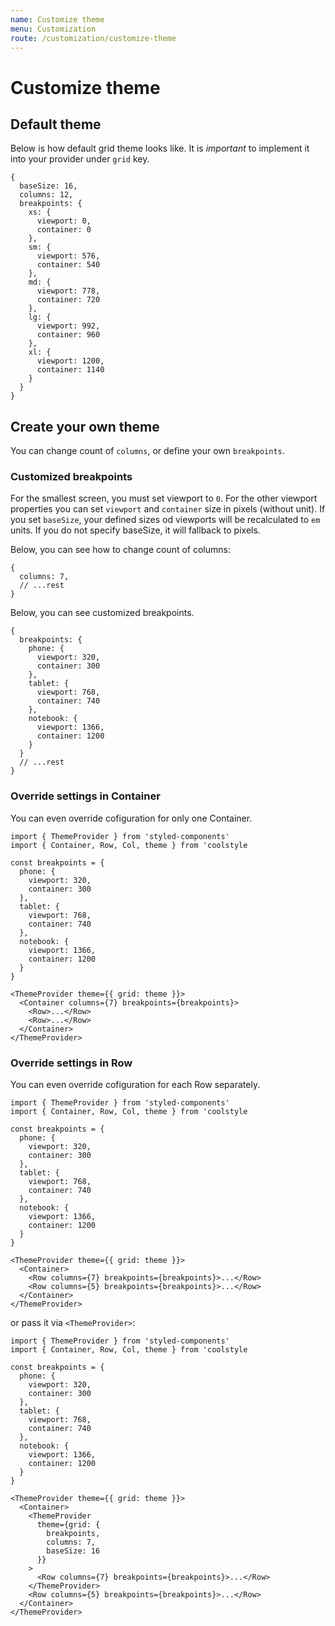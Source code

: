 ```yaml
---
name: Customize theme
menu: Customization
route: /customization/customize-theme
---
```


# Customize theme

## Default theme

Below is how default grid theme looks like. It is _important_
to implement it into your provider under `grid` key.

```
{
  baseSize: 16,
  columns: 12,
  breakpoints: {
    xs: {
      viewport: 0,
      container: 0
    },
    sm: {
      viewport: 576,
      container: 540
    },
    md: {
      viewport: 778,
      container: 720
    },
    lg: {
      viewport: 992,
      container: 960
    },
    xl: {
      viewport: 1200,
      container: 1140
    }
  }
}
```

## Create your own theme

You can change count of `columns`, or define your own `breakpoints`.

### Customized breakpoints

For the smallest screen, you must set viewport to `0`. For the other viewport
properties you can set `viewport` and `container` size in pixels (without unit).
If you set `baseSize`, your defined sizes od viewports will be recalculated
to `em` units. If you do not specify baseSize, it will fallback to pixels.

Below, you can see how to change count of columns:

```
{
  columns: 7,
  // ...rest
}
```

Below, you can see customized breakpoints.

```
{
  breakpoints: {
    phone: {
      viewport: 320,
      container: 300
    },
    tablet: {
      viewport: 768,
      container: 740
    },
    notebook: {
      viewport: 1366,
      container: 1200
    }
  }
  // ...rest
}

```

### Override settings in Container

You can even override cofiguration for only one Container.

```
import { ThemeProvider } from 'styled-components'
import { Container, Row, Col, theme } from 'coolstyle

const breakpoints = {
  phone: {
    viewport: 320,
    container: 300
  },
  tablet: {
    viewport: 768,
    container: 740
  },
  notebook: {
    viewport: 1366,
    container: 1200
  }
}

<ThemeProvider theme={{ grid: theme }}>
  <Container columns={7} breakpoints={breakpoints}>
    <Row>...</Row>
    <Row>...</Row>
  </Container>
</ThemeProvider>
```

### Override settings in Row

You can even override cofiguration for each Row separately.

```
import { ThemeProvider } from 'styled-components'
import { Container, Row, Col, theme } from 'coolstyle

const breakpoints = {
  phone: {
    viewport: 320,
    container: 300
  },
  tablet: {
    viewport: 768,
    container: 740
  },
  notebook: {
    viewport: 1366,
    container: 1200
  }
}

<ThemeProvider theme={{ grid: theme }}>
  <Container>
    <Row columns={7} breakpoints={breakpoints}>...</Row>
    <Row columns={5} breakpoints={breakpoints}>...</Row>
  </Container>
</ThemeProvider>
```

or pass it via `<ThemeProvider>`:

```
import { ThemeProvider } from 'styled-components'
import { Container, Row, Col, theme } from 'coolstyle

const breakpoints = {
  phone: {
    viewport: 320,
    container: 300
  },
  tablet: {
    viewport: 768,
    container: 740
  },
  notebook: {
    viewport: 1366,
    container: 1200
  }
}

<ThemeProvider theme={{ grid: theme }}>
  <Container>
    <ThemeProvider
      theme={grid: {
        breakpoints,
        columns: 7,
        baseSize: 16
      }}
    >
      <Row columns={7} breakpoints={breakpoints}>...</Row>
    </ThemeProvider>
    <Row columns={5} breakpoints={breakpoints}>...</Row>
  </Container>
</ThemeProvider>
```
